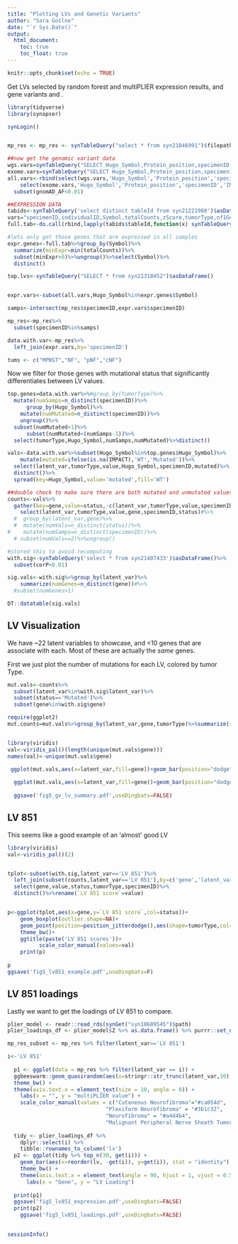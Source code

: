 ```yaml
---
title: "Plotting LVs and Genetic Variants"
author: "Sara Goslne"
date: "`r Sys.Date()`"
output: 
  html_document:
    toc: true
    toc_float: true
---
```



```r
knitr::opts_chunk$set(echo = TRUE)
```

Get LVs selected by random forest and multiPLIER expression results, and gene variants and . 

```r
library(tidyverse)
library(synapser)

synLogin()


mp_res <- mp_res <- synTableQuery("select * from syn21046991")$filepath %>% read_csv() %>% filter(!is.na(tumorType))

##now get the genomic variant data
wgs.vars=synTableQuery("SELECT Hugo_Symbol,Protein_position,specimenID,IMPACT,FILTER,ExAC_AF,gnomAD_AF FROM syn20551862")$asDataFrame()
exome.vars=synTableQuery("SELECT Hugo_Symbol,Protein_position,specimenID,IMPACT,FILTER,ExAC_AF,gnomAD_AF FROM syn20554939")$asDataFrame()
all.vars<-rbind(select(wgs.vars,'Hugo_Symbol','Protein_position','specimenID','IMPACT','gnomAD_AF'),
    select(exome.vars,'Hugo_Symbol','Protein_position','specimenID','IMPACT','gnomAD_AF'))%>%
  subset(gnomAD_AF<0.01)

##EXPRESSION DATA
tabids<-synTableQuery('select distinct tableId from syn21221980')$asDataFrame()
vars="specimenID,individualID,Symbol,totalCounts,zScore,tumorType,nf1Genotype,sex"
full.tab<-do.call(rbind,lapply(tabids$tableId,function(x) synTableQuery(paste('select',vars,'from',x))$asDataFrame()))

#lets only get those genes that are expressed in all samples
expr.genes<-full.tab%>%group_by(Symbol)%>%
  summarize(minExpr=min(totalCounts))%>%
  subset(minExpr>0)%>%ungroup()%>%select(Symbol)%>%
  distinct()

top.lvs<-synTableQuery("SELECT * from syn21318452")$asDataFrame()


expr.vars<-subset(all.vars,Hugo_Symbol%in%expr.genes$Symbol)

samps<-intersect(mp_res$specimenID,expr.vars$specimenID)

mp_res<-mp_res%>%
  subset(specimenID%in%samps)

data.with.var<-mp_res%>%
  left_join(expr.vars,by='specimenID')

tums <- c("MPNST","NF", "pNF","cNF")
```

Now we filter for those genes with mutational status that significantly differentiates between LV values. 

```r

top.genes=data.with.var%>%#group_by(tumorType)%>%
  mutate(numSamps=n_distinct(specimenID))%>%
      group_by(Hugo_Symbol)%>%
    mutate(numMutated=n_distinct(specimenID))%>%
    ungroup()%>%
  subset(numMutated>1)%>%
      subset(numMutated<(numSamps-1))%>%
  select(tumorType,Hugo_Symbol,numSamps,numMutated)%>%distinct()

vals<-data.with.var%>%subset(Hugo_Symbol%in%top.genes$Hugo_Symbol)%>%
    mutate(mutated=ifelse(is.na(IMPACT),'WT','Mutated'))%>%
  select(latent_var,tumorType,value,Hugo_Symbol,specimenID,mutated)%>%
  distinct()%>%
  spread(key=Hugo_Symbol,value='mutated',fill='WT')

##double check to make sure there are both mutated and unmutated values
counts<-vals%>%
  gather(key=gene,value=status,-c(latent_var,tumorType,value,specimenID))%>% 
    select(latent_var,tumorType,value,gene,specimenID,status)#%>%
  #  group_by(latent_var,gene)%>%
  #  mutate(numVals=n_distinct(status))%>%
#    mutate(numSamps=n_distinct(specimenID))%>%
  # subset(numVals==2)%>%ungroup()

#stored this to avoid recomputing
with.sig<-synTableQuery('select * from syn21407433')$asDataFrame()%>%
  subset(corP<0.01)

sig.vals<-with.sig%>%group_by(latent_var)%>%
    summarize(numGenes=n_distinct(gene))#%>%
  #subset(numGenes>1)

DT::datatable(sig.vals)

```

## LV Visualization

We have ~22 latent variables to showcase, and <10 genes that are associate with each. Most of these are actually the _same_ genes. 

First we just plot the number of mutations for each LV, colored by tumor Type.
```r
mut.vals<-counts%>%
  subset(latent_var%in%with.sig$latent_var)%>%
  subset(status=='Mutated')%>%
  subset(gene%in%with.sig$gene)

require(ggplot2)
mut.counts=mut.vals%>%group_by(latent_var,gene,tumorType)%>%summarize(samplesMutated=n_distinct(specimenID))


library(viridis)
val<-viridis_pal()(length(unique(mut.vals$gene)))
names(val)<-unique(mut.vals$gene)

 ggplot(mut.vals,aes(x=latent_var,fill=gene))+geom_bar(position="dodge")+facet_grid(~tumorType)+theme_bw()+coord_flip()+scale_fill_manual(values=val)
 
  ggplot(mut.vals,aes(x=latent_var,fill=gene))+geom_bar(position="dodge")+facet_grid(~tumorType)+theme_bw()+coord_flip()+scale_fill_manual(values=val)
  
  ggsave('fig5_gv_lv_summary.pdf',useDingbats=FALSE)
```


## LV 851

This seems  like a good example of an 'almost' good LV
```r


library(viridis)
val<-viridis_pal()(2)


tplot<-subset(with.sig,latent_var=='LV 851')%>%
  left_join(subset(counts,latent_var=='LV 851'),by=c('gene','latent_var'))%>%
  select(gene,value,status,tumorType,specimenID)%>%
  distinct()%>%rename(`LV 851 score`=value)


p<-ggplot(tplot,aes(x=gene,y=`LV 851 score`,col=status))+
    geom_boxplot(outlier.shape=NA)+
    geom_point(position=position_jitterdodge(),aes(shape=tumorType,col=status,group=status))+
    theme_bw()+
    ggtitle(paste('LV 851 scores'))+
          scale_color_manual(values=val)
    print(p)
    
p
ggsave('fig5_lv851_example.pdf',useDingbats=F)
```

## LV 851 loadings

Lastly we want to get the loadings of LV 851 to compare. 

```r
    

plier_model <- readr::read_rds(synGet("syn18689545")$path)
plier_loadings_df <- plier_model$Z %>% as.data.frame() %>% purrr::set_names(rownames(plier_model$B))

mp_res_subset <- mp_res %>% filter(latent_var=='LV 851')

i<-'LV 851'
  
  p1 <- ggplot(data = mp_res %>% filter(latent_var == i)) +
  ggbeeswarm::geom_quasirandom(aes(x=stringr::str_trunc(latent_var,30), y = value , color = tumorType, group = tumorType), dodge.width = 0.75) +
  theme_bw() +
  theme(axis.text.x = element_text(size = 10, angle = 0)) +
    labs(x = "", y = "multiPLIER value") +
    scale_color_manual(values = c("Cutaneous Neurofibroma"="#ca054d", 
                               "Plexiform Neurofibroma" = "#3b1c32",
                               "Neurofibroma" = "#a4d4b4",
                               "Malignant Peripheral Nerve Sheath Tumor" = "#ffcf9c"))
  
  tidy <- plier_loadings_df %>%
    dplyr::select(i) %>% 
    tibble::rownames_to_column('lv')
  p2 <- ggplot(tidy %>% top_n(30, get(i))) +
    geom_bar(aes(x=reorder(lv, -get(i)), y=get(i)), stat = "identity") +
    theme_bw() +
    theme(axis.text.x = element_text(angle = 90, hjust = 1, vjust = 0.5, size =6 )) +
      labs(x = "Gene", y = "LV Loading")
  
  print(p1)
  ggsave('fig5_lv851_expression.pdf',useDingbats=FALSE)
  print(p2)
    ggsave('fig5_lv851_loadings.pdf',useDingbats=FALSE)
  


```


```r
sessionInfo()
```